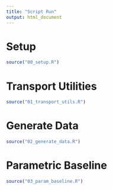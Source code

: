 ```yaml
---
title: "Script Run"
output: html_document
---
```


# Setup

```r
source("00_setup.R")
```

# Transport Utilities

```r
source("01_transport_utils.R")
```

# Generate Data

```r
source("02_generate_data.R")
```

# Parametric Baseline

```r
source("03_param_baseline.R")
```

